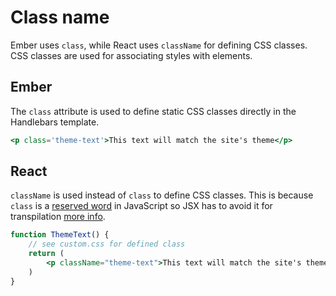 # Class name

Ember uses `class`, while React uses `className` for defining CSS classes. CSS classes are used for associating styles with elements.

## Ember 

The `class` attribute is used to define static CSS classes directly in the Handlebars template.

```hbs
<p class='theme-text'>This text will match the site's theme</p>
```

## React

`className` is used instead of `class` to define CSS classes. This is because `class` is a [reserved word](https://developer.mozilla.org/en-US/docs/Web/JavaScript/Reference/Lexical_grammar#reserved_words) in JavaScript so JSX has to avoid it for transpilation [more info](https://github.com/facebook/react/issues/13525#issuecomment-417818906). 


```jsx live
function ThemeText() {
	// see custom.css for defined class
	return (
		<p className="theme-text">This text will match the site's theme</p>
	)
}
```
